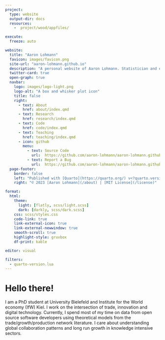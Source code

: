 ```yaml
---
project:
  type: website
  output-dir: docs
  resources:
    -  project/wood/appfiles/

execute:
  freeze: auto

website:
  title: "Aaron Lohmann"
  favicon: images/favicon.png
  site-url: "aaron-lohmann.github.io"
  description: "A personal website of Aaron Lohmann. Statistician and economist."
  twitter-card: true
  open-graph: true
  navbar:
    logo: images/logo-light.png
    logo-alt: "A box and whisker plot icon"
    title: false
    right:
      - text: About
        href: about/index.qmd
      - text: Research
        href: research/index.qmd
      - text: Code
        href: code/index.qmd
      - text: Teaching
        href: teaching/index.qmd
      - icon: github
        menu:
          - text: Source Code
            url:  https://github.com/aaron-lohmann/aaron-lohmann.github.io
          - text: Report a Bug
            url:  https://github.com/aaron-lohmann/aaron-lohmann.github.io/issues
  page-footer:
    border: false
    left: "Published with [Quarto](https://quarto.org/) v<?quarto.version?> | Hosted by GitHub Pages"
    right: "© 2023 [Aaron Lohmann](/about) | [MIT License](/license)"

format:
  html:
    theme:
      light: [flatly, scss/light.scss]
      dark: [darkly, scss/dark.scss]
    css: scss/styles.css
    code-link: true
    link-external-icon: true
    link-external-newwindow: true
    smooth-scroll: true
    highlight-style: gruvbox
    df-print: kable

editor: visual

filters:
  - quarto-version.lua
---
```


# Hello there!

I am a PhD student at University Bielefeld and Institute for the World economy (IfW) Kiel. I work on the intersection of trade, innovation and digital technology. Currently, I spend most of my time on data from open source software developers using theoretical models from the trade/growth/production network literature. I care about understanding global collaboration patterns and long run growth in knowledge intensive sectors.
